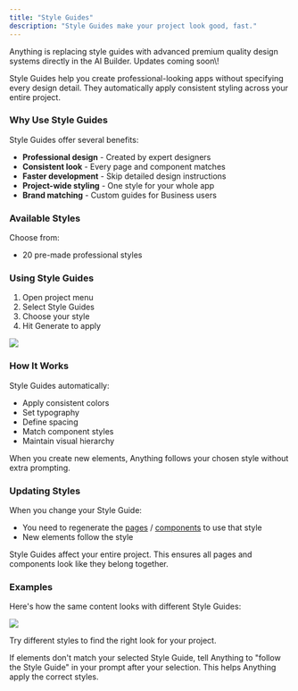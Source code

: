 ```yaml
---
title: "Style Guides"
description: "Style Guides make your project look good, fast."
---
```


<Warning>
  Anything is replacing style guides with advanced premium quality design systems directly in the AI Builder. Updates coming soon\!
</Warning>

Style Guides help you create professional-looking apps without specifying every design detail. They automatically apply consistent styling across your entire project.

### Why Use Style Guides

Style Guides offer several benefits:

- **Professional design** - Created by expert designers
- **Consistent look** - Every page and component matches
- **Faster development** - Skip detailed design instructions
- **Project-wide styling** - One style for your whole app
- **Brand matching** - Custom guides for Business users

### Available Styles

Choose from:

- 20 pre-made professional styles

### Using Style Guides

1. Open project menu
2. Select Style Guides
3. Choose your style
4. Hit Generate to apply

![](/images/style-guides/choose.gif)

### How It Works

Style Guides automatically:

- Apply consistent colors
- Set typography
- Define spacing
- Match component styles
- Maintain visual hierarchy

When you create new elements, Anything follows your chosen style without extra prompting.

### Updating Styles

When you change your Style Guide:

- You need to regenerate the [pages](/builder/pages) / [components](/builder/components) to use that style
- New elements follow the style

<Info>
  Style Guides affect your entire project. This ensures all pages and components look like they belong together.
</Info>

### Examples

Here's how the same content looks with different Style Guides:

![](/images/style-guides/different.gif)

Try different styles to find the right look for your project.

If elements don't match your selected Style Guide, tell Anything to "follow the Style Guide" in your prompt after your selection. This helps Anything apply the correct styles.